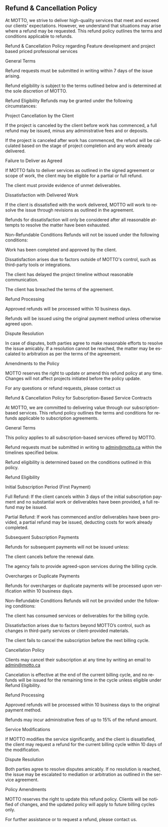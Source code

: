 ---
---

<Page title="Fulfillment Policy" lang="en">
<h2>Refund & Cancellation Policy</h2>

At MOTTO, we strive to deliver high-quality services that meet and exceed our clients’ expectations. However, we understand that situations may arise where a refund may be requested. This refund policy outlines the terms and conditions applicable to refunds.

Refund & Cancellation Policy regarding Feature development and project based priced professional services

General Terms

Refund requests must be submitted in writing within 7 days of the issue arising.

Refund eligibility is subject to the terms outlined below and is determined at the sole discretion of MOTTO.

Refund Eligibility
Refunds may be granted under the following circumstances:

Project Cancellation by the Client

If the project is canceled by the client before work has commenced, a full refund may be issued, minus any administrative fees and or deposits.

If the project is canceled after work has commenced, the refund will be calculated based on the stage of project completion and any work already delivered.

Failure to Deliver as Agreed

If MOTTO fails to deliver services as outlined in the signed agreement or scope of work, the client may be eligible for a partial or full refund.

The client must provide evidence of unmet deliverables.

Dissatisfaction with Delivered Work

If the client is dissatisfied with the work delivered, MOTTO will work to resolve the issue through revisions as outlined in the agreement.

Refunds for dissatisfaction will only be considered after all reasonable attempts to resolve the matter have been exhausted.

Non-Refundable Conditions
Refunds will not be issued under the following conditions:

Work has been completed and approved by the client.

Dissatisfaction arises due to factors outside of MOTTO's control, such as third-party tools or integrations.

The client has delayed the project timeline without reasonable communication.

The client has breached the terms of the agreement.

Refund Processing

Approved refunds will be processed within 10 business days.

Refunds will be issued using the original payment method unless otherwise agreed upon.

Dispute Resolution

In case of disputes, both parties agree to make reasonable efforts to resolve the issue amicably. If a resolution cannot be reached, the matter may be escalated to arbitration as per the terms of the agreement.

Amendments to the Policy

MOTTO reserves the right to update or amend this refund policy at any time. Changes will not affect projects initiated before the policy update.

For any questions or refund requests, please contact us

Refund & Cancellation Policy for Subscription-Based Service Contracts

At MOTTO, we are committed to delivering value through our subscription-based services. This refund policy outlines the terms and conditions for refunds applicable to subscription agreements.

General Terms

This policy applies to all subscription-based services offered by MOTTO.

Refund requests must be submitted in writing to admin@motto.ca within the timelines specified below.

Refund eligibility is determined based on the conditions outlined in this policy.

Refund Eligibility

Initial Subscription Period (First Payment)

Full Refund: If the client cancels within 3 days of the initial subscription payment and no substantial work or deliverables have been provided, a full refund may be issued.

Partial Refund: If work has commenced and/or deliverables have been provided, a partial refund may be issued, deducting costs for work already completed.

Subsequent Subscription Payments

Refunds for subsequent payments will not be issued unless:

The client cancels before the renewal date.

The agency fails to provide agreed-upon services during the billing cycle.

Overcharges or Duplicate Payments

Refunds for overcharges or duplicate payments will be processed upon verification within 10 business days.

Non-Refundable Conditions
Refunds will not be provided under the following conditions:

The client has consumed services or deliverables for the billing cycle.

Dissatisfaction arises due to factors beyond MOTTO’s control, such as changes in third-party services or client-provided materials.

The client fails to cancel the subscription before the next billing cycle.

Cancellation Policy

Clients may cancel their subscription at any time by writing an email to admin@motto.ca

Cancelation is effective at the end of the current billing cycle, and no refunds will be issued for the remaining time in the cycle unless eligible under Refund Eligibility.

Refund Processing

Approved refunds will be processed within 10 business days to the original payment method.

Refunds may incur administrative fees of up to 15% of the refund amount.

Service Modifications

If MOTTO modifies the service significantly, and the client is dissatisfied, the client may request a refund for the current billing cycle within 10 days of the modification.

Dispute Resolution

Both parties agree to resolve disputes amicably. If no resolution is reached, the issue may be escalated to mediation or arbitration as outlined in the service agreement.

Policy Amendments

MOTTO reserves the right to update this refund policy. Clients will be notified of changes, and the updated policy will apply to future billing cycles only.

For further assistance or to request a refund, please contact us.
</Page>